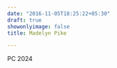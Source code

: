 ```yaml
---
date: "2016-11-05T18:25:22+05:30"
draft: true
showonlyimage: false
title: Madelyn Pike

---
```


PC 2024